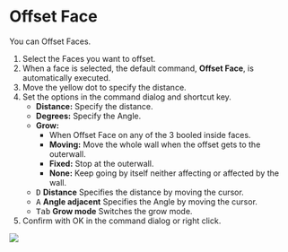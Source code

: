 
<Reference shortcut="Shift-O" command="Offset Face" button="" />

# Offset Face

You can Offset Faces.

1. Select the Faces you want to offset.
2. When a face is selected, the default command, **Offset Face**, is automatically executed.
3. Move the yellow dot to specify the distance.
4. Set the options in the command dialog and shortcut key.
     - **Distance:** Specify the distance.
     - **Degrees:** Specify the Angle.
     - **Grow:**
          - When Offset Face on any of the 3 booled inside faces. 
          - **Moving:** Move the whole wall when the offset gets to the outerwall.
          - **Fixed:** Stop at the outerwall.
          - **None:** Keep going by itself neither affecting or affected by the wall.
     - <kbd>D</kbd> **Distance** Specifies the distance by moving the cursor.
     - <kbd>A</kbd> **Angle adjacent** Specifies the Angle by moving the cursor.
     - <kbd>Tab</kbd> **Grow mode** Switches the grow mode.
5. Confirm with OK in the command dialog or right click.

![](/img/offset-face.gif)
